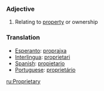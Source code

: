===Adjective===
#Relating to [[property]] or ownership

=== Translation ===

*[[Esperanto]]: [[proprajxa]]
*[[Interlingua]]: [[proprietari]]
*[[Spanish]]: [[propietario]]
*[[Portuguese]]: [[proprietário]]


[[ru:Proprietary]]